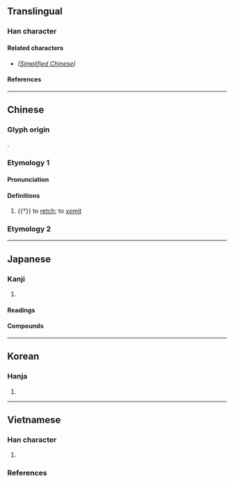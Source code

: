 {{also|𠯟}}
{{character info/new}}
==Translingual==

===Han character===
{{Han char|rn=30|rad=口|as=07|sn=10|four=66012|canj=RBUU|ids=⿰口見}}

====Related characters====
* {{l|mul|[[𠯟]]}} ''([[Simplified Chinese]])''

====References====
{{Han ref|kx=0190.280|dkj=03661|dj=0410.090|hdz=10629.010|uh=54EF}}

----

==Chinese==
{{zh-forms|s=𠯟|alt=咞,唺}}

===Glyph origin===
{{Han etym}}
{{Han compound|口|見|c1=s|c2=p|t1=mouth|ls=psc}}.

===Etymology 1===

====Pronunciation====
{{zh-pron
|m=xiàn
|mc=y
|oc=y
|cat=v
}}

====Definitions====
{{zh-hanzi}}

# {{†}} to [[retch]]; to [[vomit]]

===Etymology 2===
{{zh-see|叫}}

----

==Japanese==

===Kanji===
{{ja-kanji|grade=|rs=口07}}

# {{defn|ja|sort=口07}}

====Readings====
{{ja-readings
|goon=げん
|kanon=けん
|kun=はく
}}

====Compounds====
{{der2|ja
|{{ja-r|哯吐|つだみ}}: (of an infant, etc) [[spitting]] out [[milk]] after taking a drink
}}

----

==Korean==

===Hanja===
{{ko-hanja|hangeul=현|rv=hyeon|mr=hyŏn}}

# {{defn|ko|sort=口07}}

----

==Vietnamese==

===Han character===
{{vi-readings|rs=口07
|nom=nghiến-tdcndg;tdcntd;gdhn, kén-tdcndg;tdcntd, hẹn-tdcntd
}}

# {{defn|vi|sort=口07}}

===References===
<references/>